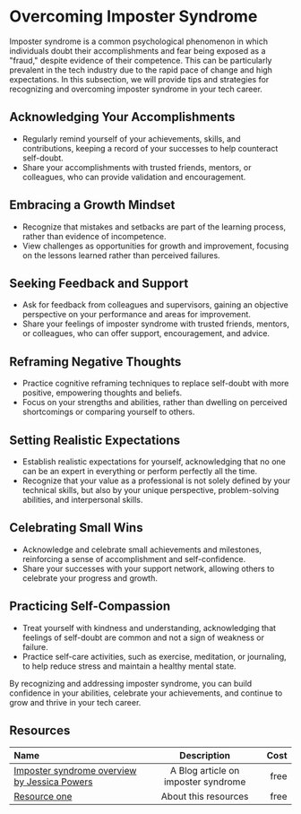 # Overcoming Imposter Syndrome

Imposter syndrome is a common psychological phenomenon in which individuals doubt their accomplishments and fear being
exposed as a "fraud," despite evidence of their competence. This can be particularly prevalent in the tech industry due
to the rapid pace of change and high expectations. In this subsection, we will provide tips and strategies for recognizing
and overcoming imposter syndrome in your tech career.

## Acknowledging Your Accomplishments

- Regularly remind yourself of your achievements, skills, and contributions, keeping a record of your successes to help
  counteract self-doubt.
- Share your accomplishments with trusted friends, mentors, or colleagues, who can provide validation and encouragement.

## Embracing a Growth Mindset

- Recognize that mistakes and setbacks are part of the learning process, rather than evidence of incompetence.
- View challenges as opportunities for growth and improvement, focusing on the lessons learned rather than perceived
  failures.

## Seeking Feedback and Support

- Ask for feedback from colleagues and supervisors, gaining an objective perspective on your performance and areas for
  improvement.
- Share your feelings of imposter syndrome with trusted friends, mentors, or colleagues, who can offer support,
  encouragement, and advice.

## Reframing Negative Thoughts

- Practice cognitive reframing techniques to replace self-doubt with more positive, empowering thoughts and beliefs.
- Focus on your strengths and abilities, rather than dwelling on perceived shortcomings or comparing yourself to others.

## Setting Realistic Expectations

- Establish realistic expectations for yourself, acknowledging that no one can be an expert in everything or perform
  perfectly all the time.
- Recognize that your value as a professional is not solely defined by your technical skills, but also by your unique
  perspective, problem-solving abilities, and interpersonal skills.

## Celebrating Small Wins

- Acknowledge and celebrate small achievements and milestones, reinforcing a sense of accomplishment and self-confidence.
- Share your successes with your support network, allowing others to celebrate your progress and growth.

## Practicing Self-Compassion

- Treat yourself with kindness and understanding, acknowledging that feelings of self-doubt are common and not a sign of
  weakness or failure.
- Practice self-care activities, such as exercise, meditation, or journaling, to help reduce stress and maintain a
  healthy mental state.

By recognizing and addressing imposter syndrome, you can build confidence in your abilities, celebrate your achievements,
and continue to grow and thrive in your tech career.

## Resources

| Name   | Description | Cost |
| :----- | :----: | ----: |
| [Imposter syndrome overview by Jessica Powers](https://builtin.com/career-development/imposter-syndrome)    |  A Blog article on imposter syndrome    |   free |
| [Resource one](https://example.com/)    |  About this resources   |   free |